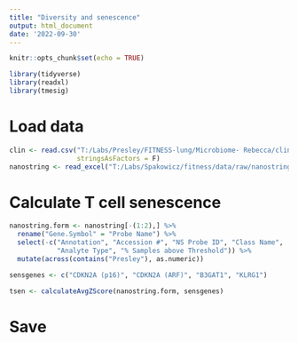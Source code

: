 ```yaml
---
title: "Diversity and senescence"
output: html_document
date: '2022-09-30'
---
```


```r
knitr::opts_chunk$set(echo = TRUE)

library(tidyverse)
library(readxl)
library(tmesig)
```

# Load data

```r
clin <- read.csv("T:/Labs/Presley/FITNESS-lung/Microbiome- Rebecca/clinical-OC-matched_resolved.csv",
                 stringsAsFactors = F)
nanostring <- read_excel("T:/Labs/Spakowicz/fitness/data/raw/nanostring/RoskoPresley_NanostringJune2022.xlsx", sheet = 3)
```

# Calculate T cell senescence

```r
nanostring.form <- nanostring[-(1:2),] %>%
  rename("Gene.Symbol" = "Probe Name") %>%
  select(-c("Annotation", "Accession #", "NS Probe ID", "Class Name",
            "Analyte Type", "% Samples above Threshold")) %>%
  mutate(across(contains("Presley"), as.numeric))
```

```r
sensgenes <- c("CDKN2A (p16)", "CDKN2A (ARF)", "B3GAT1", "KLRG1")

tsen <- calculateAvgZScore(nanostring.form, sensgenes)
```

# Save



